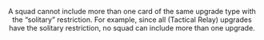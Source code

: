 <Header title="solitary" />

A squad cannot include more than one card of the same upgrade type with the
“solitary” restriction. For example, since all <TacticalRelay/> (Tactical Relay) upgrades have
the solitary restriction, no squad can include more than one <TacticalRelay/> upgrade.
